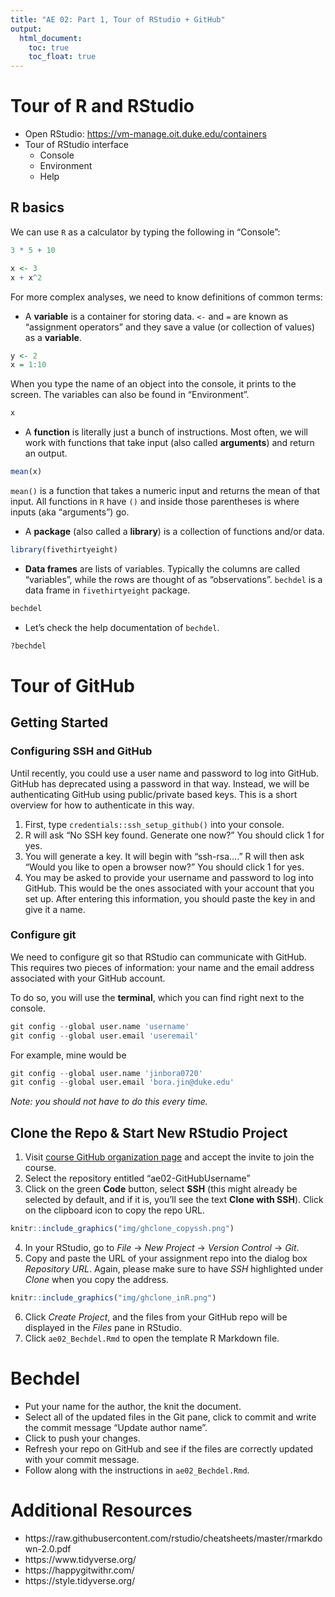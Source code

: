 ```yaml
---
title: "AE 02: Part 1, Tour of RStudio + GitHub"
output: 
  html_document: 
    toc: true
    toc_float: true
---
```


# Tour of R and RStudio 

- Open RStudio: [https://vm-manage.oit.duke.edu/containers](https://vm-manage.oit.duke.edu/containers)
- Tour of RStudio interface 
  - Console
  - Environment 
  - Help 
  
## R basics

We can use `R` as a calculator by typing the following in "Console":

```r
3 * 5 + 10
```

```r
x <- 3
x + x^2
```

For more complex analyses, we need to know definitions of common terms: 

- A **variable** is a container for storing data. 
`<-` and `=` are known as "assignment operators" and they save a value (or collection of values) as a **variable**.

```r
y <- 2
x = 1:10
```

When you type the name of an object into the console, it prints to the screen. The variables can also be found in "Environment".

```r
x
```

- A **function** is literally just a bunch of instructions. Most often, we will work with functions that take input (also called **arguments**) and return an output.

```r
mean(x)
```

`mean()` is a function that takes a numeric input and returns the mean of that input. All functions in `R` have `()` and inside those parentheses is where inputs (aka "arguments") go.

- A **package** (also called a **library**) is a collection of functions and/or data. 

```r
library(fivethirtyeight)
```

- **Data frames** are lists of variables. Typically the columns are called "variables", while the rows are thought of as "observations". `bechdel` is a data frame in `fivethirtyeight` package. 

```r
bechdel
```
- Let's check the help documentation of `bechdel`. 
```r
?bechdel
```

# Tour of GitHub 

## Getting Started

### Configuring SSH and GitHub

Until recently, you could use a user name and password to log into GitHub.
GitHub has deprecated using a password in that way.
Instead, we will be authenticating GitHub using public/private based keys.
This is a short overview for how to authenticate in this way.

1.  First, type `credentials::ssh_setup_github()` into your console.
2.  R will ask "No SSH key found. Generate one now?" You should click 1 for yes.
3.  You will generate a key. It will begin with "ssh-rsa...." R will then ask "Would you like to open a browser now?" You should click 1 for yes.
4.  You may be asked to provide your username and password to log into GitHub. This would be the ones associated with your account that you set up. After entering this information, you should paste the key in and give it a name.

### Configure git

We need to configure git so that RStudio can communicate with GitHub.
This requires two pieces of information: your name and the email address associated with your GitHub account.

To do so, you will use the **terminal**, which you can find right next to the console.

```r
git config --global user.name 'username'
git config --global user.email 'useremail'
```

For example, mine would be

```r
git config --global user.name 'jinbora0720'
git config --global user.email 'bora.jin@duke.edu'
```

*Note: you should not have to do this every time.*

## Clone the Repo & Start New RStudio Project

1. Visit [course GitHub organization page](https://github.com/sta199-summer22) and accept the invite to join the course. 
2. Select the repository entitled "ae02-GitHubUsername"
3. Click on the green **Code** button, select **SSH** (this might already be selected by default, and if it is, you'll see the text **Clone with SSH**). Click on the clipboard icon to copy the repo URL.

```r
knitr::include_graphics("img/ghclone_copyssh.png")
``` 

4. In your RStudio, go to *File* $\rightarrow$ *New Project* $\rightarrow$ *Version Control* $\rightarrow$ *Git*.
5. Copy and paste the URL of your assignment repo into the dialog box *Repository URL*. Again, please make sure to have *SSH* highlighted under *Clone* when you copy the address.

```r
knitr::include_graphics("img/ghclone_inR.png")
``` 

6. Click *Create Project*, and the files from your GitHub repo will be displayed in the *Files* pane in RStudio.
7. Click `ae02_Bechdel.Rmd` to open the template R Markdown file.
  
# Bechdel

- Put your name for the author, the knit the document. 
- Select all of the updated files in the Git pane, click to commit and write the commit message "Update author name".
- Click to push your changes. 
- Refresh your repo on GitHub and see if the files are correctly updated with your commit message. 
- Follow along with the instructions in `ae02_Bechdel.Rmd`. 

# Additional Resources

- https://raw.githubusercontent.com/rstudio/cheatsheets/master/rmarkdown-2.0.pdf
- https://www.tidyverse.org/
- https://happygitwithr.com/
- https://style.tidyverse.org/ 
